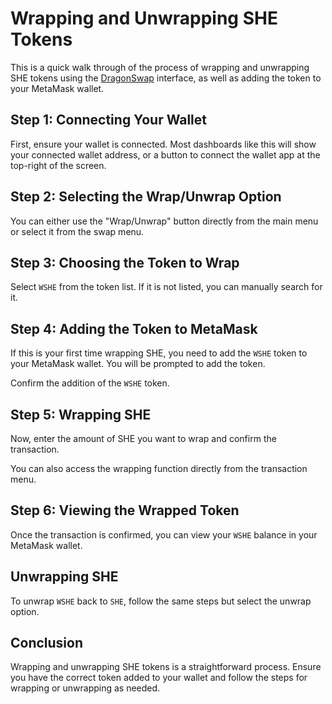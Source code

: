 
# Wrapping and Unwrapping SHE Tokens

This is a quick walk through of the process of wrapping and unwrapping SHE
tokens using the [DragonSwap](https://dragonswap.app/) interface, as well as
adding the token to your MetaMask wallet.

## Step 1: Connecting Your Wallet

First, ensure your wallet is connected. Most dashboards like this will show your
connected wallet address, or a button to connect the wallet app at the top-right
of the screen.

<div className="my-4 flex flex-col items-center sm:flex-row justify-center gap-8 w-full">
  <ImageWithCaption img={selectModeImage} alt="Connected address and Wrap/Unwrap option" caption="Connected address and Wrap/Unwrap option" className="max-w-xs mx-auto" />
</div>

## Step 2: Selecting the Wrap/Unwrap Option

You can either use the "Wrap/Unwrap" button directly from the main menu or
select it from the swap menu.

<div className="my-4 flex flex-col items-center sm:flex-row justify-center gap-8 w-full">
  <ImageWithCaption img={selectModeImage} alt="Selecting Wrap/Unwrap option" caption="Selecting Wrap/Unwrap option" className="max-w-xs mx-auto" />
</div>

## Step 3: Choosing the Token to Wrap

Select `WSHE` from the token list. If it is not listed, you can manually search
for it.

<div className="my-4 flex flex-col items-center sm:flex-row justify-center gap-8 w-full">
  <ImageWithCaption img={selectWsheImage} alt="Select WSHE token" caption="Selecting WSHE token" className="max-w-xs mx-auto" />
</div>

## Step 4: Adding the Token to MetaMask

If this is your first time wrapping SHE, you need to add the `WSHE` token to
your MetaMask wallet. You will be prompted to add the token.

<div className="my-4 flex flex-col items-center sm:flex-row justify-center gap-8 w-full">
  <ImageWithCaption img={walletAddWsheImage} alt="Add WSHE to MetaMask" caption="Adding WSHE to MetaMask" className="max-w-xs mx-auto" />
</div>

Confirm the addition of the `WSHE` token.

<div className="my-4 flex flex-col items-center sm:flex-row justify-center gap-8 w-full">
  <ImageWithCaption img={walletAddConfirmImage} alt="Confirm addition of WSHE token" caption="Confirming addition of WSHE token" className="max-w-xs mx-auto" />
</div>

## Step 5: Wrapping SHE

Now, enter the amount of SHE you want to wrap and confirm the transaction.

<div className="my-4 flex flex-col items-center sm:flex-row justify-center gap-8 w-full">
  <ImageWithCaption img={selectAmountImage} alt="Enter amount to wrap" caption="Entering amount to wrap" className="max-w-xs mx-auto" />
  <ImageWithCaption img={wrapTxImage} alt="Wrap SHE transaction" caption="Wrapping SHE transaction" className="max-w-xs mx-auto" />
</div>

You can also access the wrapping function directly from the transaction menu.

## Step 6: Viewing the Wrapped Token

Once the transaction is confirmed, you can view your `WSHE` balance in your
MetaMask wallet.

<div className="my-4 flex flex-col items-center sm:flex-row justify-center gap-8 w-full">
  <ImageWithCaption img={finalImage} alt="View WSHE balance" caption="Viewing WSHE balance" className="max-w-xs mx-auto" />
</div>

## Unwrapping SHE

To unwrap `WSHE` back to `SHE`, follow the same steps but select the unwrap
option.

## Conclusion

Wrapping and unwrapping SHE tokens is a straightforward process. Ensure you have
the correct token added to your wallet and follow the steps for wrapping or
unwrapping as needed.
